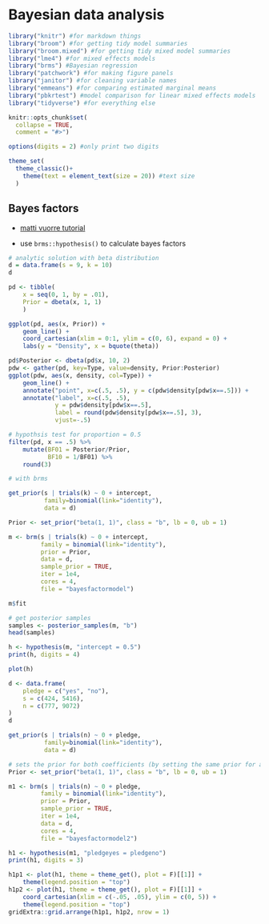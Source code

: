 # Bayesian data analysis 

```r
library("knitr") #for markdown things 
library("broom") #for getting tidy model summaries
library("broom.mixed") #for getting tidy mixed model summaries
library("lme4") #for mixed effects models 
library("brms") #Bayesian regression
library("patchwork") #for making figure panels
library("janitor") #for cleaning variable names
library("emmeans") #for comparing estimated marginal means 
library("pbkrtest") #model comparison for linear mixed effects models
library("tidyverse") #for everything else

knitr::opts_chunk$set(
  collapse = TRUE,
  comment = "#>")

options(digits = 2) #only print two digits

theme_set(
  theme_classic()+
    theme(text = element_text(size = 20)) #text size
  )
```

## Bayes factors 

- [matti vuorre tutorial](https://mvuorre.github.io/post/2017/bayes-factors-with-brms/)

- use `brms::hypothesis()` to calculate bayes factors 


```r
# analytic solution with beta distribution
d = data.frame(s = 9, k = 10)
d

pd <- tibble(
    x = seq(0, 1, by = .01),
    Prior = dbeta(x, 1, 1)
    )

ggplot(pd, aes(x, Prior)) +
    geom_line() +
    coord_cartesian(xlim = 0:1, ylim = c(0, 6), expand = 0) +
    labs(y = "Density", x = bquote(theta))

pd$Posterior <- dbeta(pd$x, 10, 2)
pdw <- gather(pd, key=Type, value=density, Prior:Posterior)
ggplot(pdw, aes(x, density, col=Type)) +
    geom_line() +
    annotate("point", x=c(.5, .5), y = c(pdw$density[pdw$x==.5])) +
    annotate("label", x=c(.5, .5), 
             y = pdw$density[pdw$x==.5], 
             label = round(pdw$density[pdw$x==.5], 3),
             vjust=-.5)

# hypothsis test for proportion = 0.5 
filter(pd, x == .5) %>% 
    mutate(BF01 = Posterior/Prior,
           BF10 = 1/BF01) %>% 
    round(3)
```

```r
# with brms 

get_prior(s | trials(k) ~ 0 + intercept, 
          family=binomial(link="identity"),
          data = d)

Prior <- set_prior("beta(1, 1)", class = "b", lb = 0, ub = 1)

m <- brm(s | trials(k) ~ 0 + intercept, 
         family = binomial(link="identity"),
         prior = Prior,
         data = d,
         sample_prior = TRUE,
         iter = 1e4,
         cores = 4,
         file = "bayesfactormodel")

m$fit

# get posterior samples
samples <- posterior_samples(m, "b")
head(samples)

h <- hypothesis(m, "intercept = 0.5")
print(h, digits = 4)

plot(h)

```

```r
d <- data.frame(
    pledge = c("yes", "no"),
    s = c(424, 5416),
    n = c(777, 9072)
)
d

get_prior(s | trials(n) ~ 0 + pledge, 
          family=binomial(link="identity"),
          data = d)

# sets the prior for both coefficients (by setting the same prior for all coefficientes in the class)
Prior <- set_prior("beta(1, 1)", class = "b", lb = 0, ub = 1)

m1 <- brm(s | trials(n) ~ 0 + pledge, 
         family = binomial(link="identity"),
         prior = Prior,
         sample_prior = TRUE,
         iter = 1e4,
         data = d,
         cores = 4,
         file = "bayesfactormodel2")

h1 <- hypothesis(m1, "pledgeyes = pledgeno")
print(h1, digits = 3)

h1p1 <- plot(h1, theme = theme_get(), plot = F)[[1]] +
    theme(legend.position = "top")
h1p2 <- plot(h1, theme = theme_get(), plot = F)[[1]] + 
    coord_cartesian(xlim = c(-.05, .05), ylim = c(0, 5)) +
    theme(legend.position = "top")
gridExtra::grid.arrange(h1p1, h1p2, nrow = 1)
```



